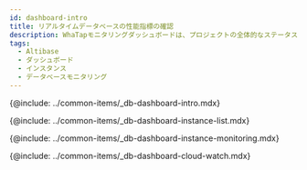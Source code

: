 ```yaml
---
id: dashboard-intro
title: リアルタイムデータベースの性能指標の確認
description: WhaTapモニタリングダッシュボードは、プロジェクトの全体的なステータスを一目で確認する機能を提供します。
tags:
  - Altibase
  - ダッシュボード
  - インスタンス
  - データベースモニタリング
---
```


{@include: ../common-items/_db-dashboard-intro.mdx}  

{@include: ../common-items/_db-dashboard-instance-list.mdx} 

{@include: ../common-items/_db-dashboard-instance-monitoring.mdx}  

<!-- {@include: ../common-items/_db-dashboard-multi-instance-monitoring.mdx}   -->

{@include: ../common-items/_db-dashboard-cloud-watch.mdx}  
